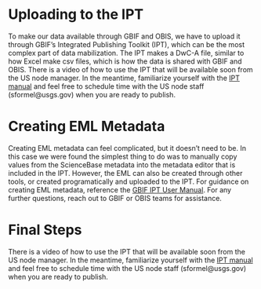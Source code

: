 # Uploading to the IPT

To make our data available through GBIF and OBIS, we have to upload it through GBIF's Integrated Publishing Toolkit (IPT), which can be the most complex part of data mabilization. The IPT makes a DwC-A file, similar to how Excel make csv files, which is how the data is shared with GBIF and OBIS. There is a video of how to use the IPT that will be available soon from the US node manager.  In the meantime, familiarize yourself with the [IPT manual](https://ipt.gbif.org/manual/en/ipt/latest/) and feel free to schedule time with the US node staff (sformel@usgs.gov) when you are ready to publish.

# Creating EML Metadata

Creating EML metadata can feel complicated, but it doesn't need to be. In this case we were found the simplest thing to do was to manually copy values from the ScienceBase metadata into the metadata editor that is included in the IPT.  However, the EML can also be created through other tools, or created programatically and uploaded to the IPT. For guidance on creating EML metadata, reference the [GBIF IPT User Manual](https://ipt.gbif.org/manual/en/ipt/latest/gbif-metadata-profile#metadata-publishing-solutions). For any further questions, reach out to GBIF or OBIS teams for assistance.

# Final Steps

There is a video of how to use the IPT that will be available soon from the US node manager.  In the meantime, familiarize yourself with the [IPT manual](https://ipt.gbif.org/manual/en/ipt/latest/) and feel free to schedule time with the US node staff (sformel@usgs.gov) when you are ready to publish.
